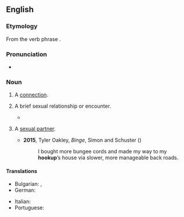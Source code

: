 {{also|hook up}}
==English==

===Etymology===
From the verb phrase {{m|en|hook up}}.

===Pronunciation===
* {{audio|en|En-au-hookup.ogg|Audio (AU)}}

===Noun===
{{en-noun}}

# {{lb|en|sometimes|attributive}} A [[connection]].
#: {{ux|en|The plumber came to fix the sewer '''hookup'''.}}
#: {{ux|en|I need to buy some '''hookup''' wire.}}
# {{lb|en|slang}} A brief sexual relationship or encounter.
#: {{syn|en|fling}}
#* {{quote-web|en|date=2013-03-10|author=Jenna Wortham|title=How Grindr Is Changing the Way We Connect|work=New York Times|url=https://bits.blogs.nytimes.com/2013/03/10/how-grindr-is-changing-the-way-we-all-connect/|passage=Grindr’s main purpose is to facilitate '''hookups''' that are “spontaneous and intimate,” he said.}}
#: {{ux|en|He met his two most recent partners at bars, and expressed strong ambivalence and dislike of meeting partners online, but reported half a dozen additional '''hookups''' with partners met online.}}
# {{lb|en|slang}} A [[sexual partner]].
#: {{syn|en|Thesaurus:sexual partner}}
#* '''2015''', Tyler Oakley, ''Binge'', Simon and Schuster ({{ISBN|9781471145148}})
#*: I bought more bungee cords and made my way to my '''hookup'''’s house via slower, more manageable back roads.
#: {{ux|en|The predominant way of finding a '''hookup''' or sexual partner would be going online.}}

====Translations====
{{trans-top|connection}}
* Bulgarian: {{t+|bg|съединение|n}}, {{t|bg|захващане|n}}
* German: {{t+|de|Anschluss|m}}
{{trans-mid}}
* Italian: {{t+|it|attacco}}
* Portuguese: {{t+|pt|conexão}}
{{trans-bottom}}

{{trans-see|brief sexual relationship|fling}}